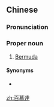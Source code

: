 ==Chinese==
{{zh-forms|s=百慕达|gloss=-}}
{{zh-wp}}

===Pronunciation===
{{zh-pron
|m=Bǎimùdá
|c=baak3 mou6 daat6
|cat=pn
}}

===Proper noun===
{{zh-proper noun}}

# {{lb|zh|Taiwan}} [[Bermuda]]

====Synonyms====
* {{qualifier|Mainland China}} {{zh-l|百慕大}}

[[zh:百慕達]]